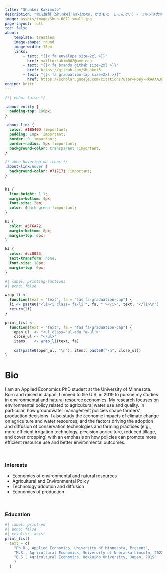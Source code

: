```yaml
---
title: "Shunkei Kakimoto"
description: "柿元俊慧（Shunkei Kakimoto, かきもと　しゅんけい) - ミネソタ大学 応用経済学 博士課程"
image: assets/image/Shun-0071-small.jpg
page-layout: full
toc: false
about: 
    template: trestles
    image-shape: round
    image-width: 15em
    links:
        - text: "{{< fa envelope size=2xl >}}"
          href: mailto:kakim002@umn.edu
        - text: "{{< fa brands github size=2xl >}}" 
          href: https://github.com/Shunkei3
        - text: "{{< fa graduation-cap size=2xl >}}"
          href: https://scholar.google.com/citations?user=Noey-HkAAAAJ&hl=en
engine: knitr
---
```


```css
/*| echo: false */

.about-entity {
  padding-top: 100px;
}

.about-link {
  color: #1B540D !important;
  padding: 10px !important;
  border: 0 !important;
  border-radius: 5px !important;
  background-color: transparent !important;
}

/* when hovering on icons */
.about-link:hover {
  background-color: #717171 !important;
}


h1 {
  line-height: 1.1;
  margin-bottom: 4px;
  font-size: 2em;
  color: $dark-green !important;
}

h3 {
  color: #5F6A72;
  margin-bottom: 8px;
  margin-top: 0px;
}

h4 {
  color: #cc0033;
  text-transform: none;
  font-size: 18px;
  margin-top: 0px;
}
```


```r
#| label: printing-factions
#| echo: false

wrap_li <- 
  function(text = "text", fa = "fas fa-graduation-cap") {
  li <- paste0("<li><i class='fa-li ", fa, "'></i>", text, "</li>\n")
  return(li)
}

print_list <- 
  function(text = "text", fa = "fas fa-graduation-cap") {
    open_ul  <- "<ul class='ul-edu fa-ul'>"
    close_ul <- "</ul>"
    items    <- wrap_li(text, fa)
    
    cat(paste0(open_ul, "\n"), items, paste0("\n", close_ul))
}

```

# Bio

I am an Applied Economics PhD student at the University of Minnesota. Born and raised in Japan, I moved to the U.S. in 2019 to pursue my studies in environmental and natural resource economics. My research focuses on environmental policy related to agricultural water use and quality. In particular, how groundwater management policies shape farmers’ production decisions. I also study the economic impacts of climate change on agriculture and water resources, and the factors driving the adoption and diffusion of conservation technologies and farming practices (e.g., more efficient irrigation technology, precision agriculture, reduced tillage, and cover cropping) with an emphasis on how policies can promote more efficient resource use and better environmental outcomes.


<br>

### Interests
- Economics of environmental and natural resources
- Agricultural and Environmental Policy
- Technology adoption and diffusion
- Economics of production

<br>

### Education

```r
#| label: print-ed
#| echo: false
#| results: 'asis'
print_list(
  text = c(
    "Ph.D., Applied Economics, University of Minnesota, Present",
    "M.S., Agricultural Economics, University of Nebraska-Lincoln, 2022", 
    "B.S., Agricultural Economics, Hokkaido University, Japan, 2019"
    )
  )
```